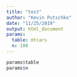```yaml
---
title: "test"
author: "Kevin Putschko"
date: "11/25/2019"
output: html_document
params:
  table: mtcars
  n: 100
---
```


```r
params$table
params$n
```

